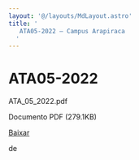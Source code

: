 ```yaml
---
layout: '@/layouts/MdLayout.astro'
title: '
   ATA05-2022 — Campus Arapiraca
  '
---
```






ATA05\-2022
===========














 ATA\_05\_2022\.pdf
   

 Documento PDF
 (279\.1KB)
 

<a class="btn btn-secondary download" href="https://arapiraca.ufal.br/graduacao/ciencia-da-computacao/documentos/atas-do-colegiado-e-nde/colegiado/2022/copy4_of_ata_01_2022.pdf/%40%40download/file/ATA_05_2022.pdf">
 Baixar
</a>




























 de
 


















